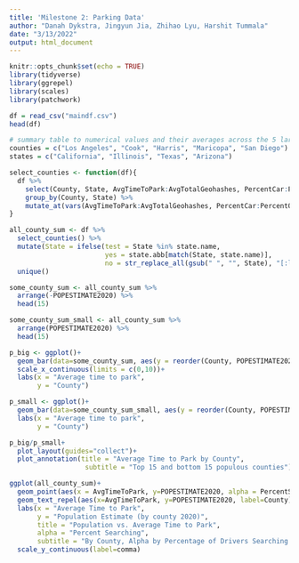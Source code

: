 ---
title: 'Milestone 2: Parking Data'
author: "Danah Dykstra, Jingyun Jia, Zhihao Lyu, Harshit Tummala"
date: "3/13/2022"
output: html_document
---

```{r setup, include=FALSE}
knitr::opts_chunk$set(echo = TRUE)
library(tidyverse)
library(ggrepel)
library(scales)
library(patchwork)
```

```{r}
df = read_csv("maindf.csv")
head(df)
```

```{r}
# summary table to numerical values and their averages across the 5 largest counties
counties = c("Los Angeles", "Cook", "Harris", "Maricopa", "San Diego")
states = c("California", "Illinois", "Texas", "Arizona")

select_counties <- function(df){
  df %>% 
    select(County, State, AvgTimeToPark:AvgTotalGeohashes, PercentCar:PercentOther, POPESTIMATE2020:RNETMIG2020) %>% 
    group_by(County, State) %>%
    mutate_at(vars(AvgTimeToPark:AvgTotalGeohashes, PercentCar:PercentOther), mean)
}

all_county_sum <- df %>% 
  select_counties() %>% 
  mutate(State = ifelse(test = State %in% state.name, 
                        yes = state.abb[match(State, state.name)], 
                        no = str_replace_all(gsub(" ", "", State), "[:lower:]+", ""))) %>% 
  unique()
```


```{r, fig.height = 6}
some_county_sum <- all_county_sum %>% 
  arrange(-POPESTIMATE2020) %>% 
  head(15)

some_county_sum_small <- all_county_sum %>% 
  arrange(POPESTIMATE2020) %>%
  head(15)

p_big <- ggplot()+
  geom_bar(data=some_county_sum, aes(y = reorder(County, POPESTIMATE2020), x = AvgTimeToPark), stat = "identity")+
  scale_x_continuous(limits = c(0,10))+
  labs(x = "Average time to park",
       y = "County")

p_small <- ggplot()+
  geom_bar(data=some_county_sum_small, aes(y = reorder(County, POPESTIMATE2020), x = AvgTimeToPark), stat = "identity")+
  labs(x = "Average time to park",
       y = "County")

p_big/p_small+
  plot_layout(guides="collect")+
  plot_annotation(title = "Average Time to Park by County",
                   subtitle = "Top 15 and bottom 15 populous counties")

ggplot(all_county_sum)+
  geom_point(aes(x = AvgTimeToPark, y=POPESTIMATE2020, alpha = PercentSearching))+
  geom_text_repel(aes(x=AvgTimeToPark, y=POPESTIMATE2020, label=County))+
  labs(x = "Average Time to Park",
       y = "Population Estimate (by county 2020)",
       title = "Population vs. Average Time to Park",
       alpha = "Percent Searching",
       subtitle = "By County, Alpha by Percentage of Drivers Searching for Parking")+
  scale_y_continuous(label=comma)
```